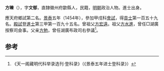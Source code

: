 {{Disputed|time=2021-11-29T19:50:13+00:00}}
'''方暕'''（{{bd|1425年||？}}），字'''文郁'''，直隸徽州府歙縣人，民籍，[[明朝|明朝]]政治人物。進士出身。

應天府鄉試第二名。[[景泰|景泰]]五年（1454年），參加甲戌科[[會試|會試]]，得[[貢士|貢士]]第一百五十九名。[[殿試|殿試]]登[[進士|進士]]第三甲第一百九十五名。曾祖父[[方宏遠|方宏遠]]。祖父[[方水進|方水進]]，曾任□湖廣按察司僉事。父亲[[方勉|方勉]]，曾任湖廣布政司右參議<ref>《天一阁藏明代科举录选刊·登科录》（《景泰五年进士登科录》）</ref>。

==参考==
{{reflist}}
{{明朝人物小作品}}
{{景泰五年甲戌科殿試金榜}}